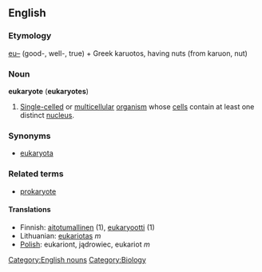 ==English==

===Etymology===
[[eu–]] (good-, well-, true) + Greek karuotos, having nuts (from karuon, nut)

===Noun===
{{wikipedia}}
'''eukaryote''' ('''eukaryotes''')

#[[Single-celled]] or [[multicellular]] [[organism]] whose [[cell]]s contain at least one distinct [[nucleus]].
===Synonyms===
*[[eukaryota]]

===Related terms===
*[[prokaryote]]

====Translations====
*Finnish: [[aitotumallinen]] (1), [[eukaryootti]] (1)
*Lithuanian: [[eukariotas]] ''m''
*[[Polish]]: eukariont, jądrowiec, eukariot ''m''
[[Category:English nouns]][[Category:Biology]]